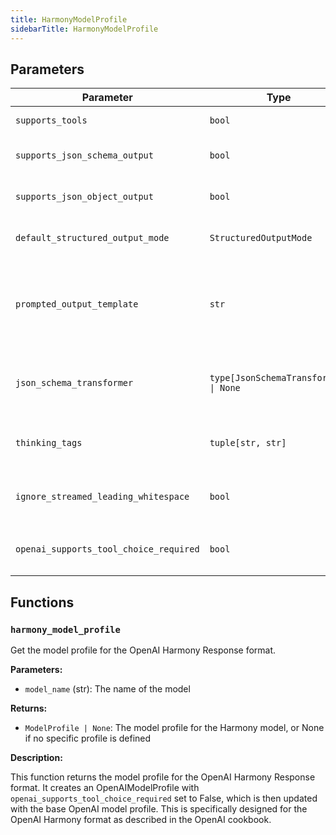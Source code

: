 ```yaml
---
title: HarmonyModelProfile
sidebarTitle: HarmonyModelProfile
---
```


## Parameters

| Parameter                          | Type                                                  | Default    | Description                                                                                                                                                                                                                      |
| ---------------------------------- | ----------------------------------------------------- | ---------- | -------------------------------------------------------------------------------------------------------------------------------------------------------------------------------------------------------------------------------- |
| `supports_tools`                    | `bool`                                                | `True`     | Whether the model supports tools                                                                                                                                                                                                 |
| `supports_json_schema_output`      | `bool`                                                | `False`    | Whether the model supports JSON schema output                                                                                                                                                                                     |
| `supports_json_object_output`      | `bool`                                                | `False`    | Whether the model supports JSON object output                                                                                                                                                                                     |
| `default_structured_output_mode`  | `StructuredOutputMode`                                | `'tool'`   | The default structured output mode to use for the model                                                                                                                                                                           |
| `prompted_output_template`         | `str`                                                 | `"Always respond with a JSON object that's compatible with this schema:\n\n{schema}\n\nDon't include any text or Markdown fencing before or after.\n"` | The instructions template to use for prompted structured output. The '{schema}' placeholder will be replaced with the JSON schema for the output. |
| `json_schema_transformer`          | `type[JsonSchemaTransformer] \| None`                 | `None`     | The transformer to use to make JSON schemas for tools and structured output compatible with the model                                                                                                                             |
| `thinking_tags`                     | `tuple[str, str]`                                     | `('<think>', '</think>')` | The tags used to indicate thinking parts in the model's output. Defaults to ('<think>', '</think>').                                                                                                                           |
| `ignore_streamed_leading_whitespace` | `bool`                                                | `False`    | Whether to ignore leading whitespace when streaming a response                                                                                                                                                                   |
| `openai_supports_tool_choice_required` | `bool`                                                | `False`    | Whether the provider accepts the value ``tool_choice='required'`` in the request payload                                                                                                                                                                                                 |

## Functions

### `harmony_model_profile`

Get the model profile for the OpenAI Harmony Response format.

**Parameters:**

- `model_name` (str): The name of the model

**Returns:**

- `ModelProfile | None`: The model profile for the Harmony model, or None if no specific profile is defined

**Description:**

This function returns the model profile for the OpenAI Harmony Response format. It creates an OpenAIModelProfile with `openai_supports_tool_choice_required` set to False, which is then updated with the base OpenAI model profile. This is specifically designed for the OpenAI Harmony format as described in the OpenAI cookbook.
